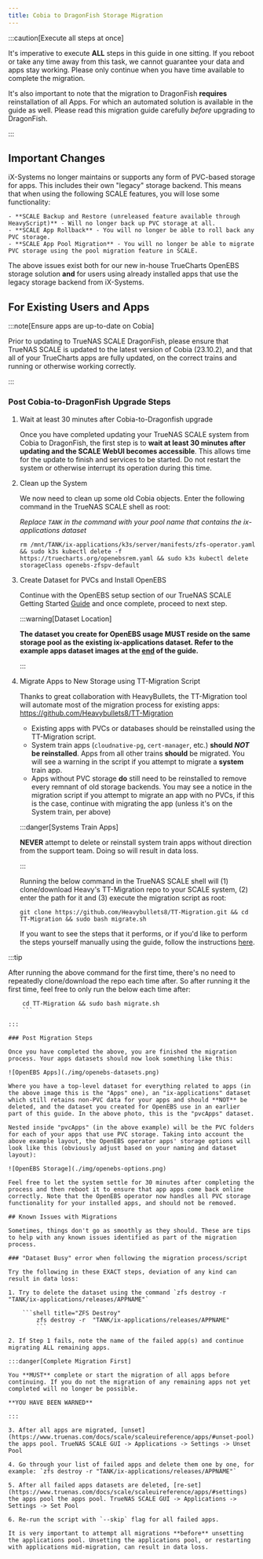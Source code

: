 ```yaml
---
title: Cobia to DragonFish Storage Migration
---
```


:::caution[Execute all steps at once]

It's imperative to execute **ALL** steps in this guide in one sitting. If you reboot or take any time away from this task, we cannot guarantee your data and apps stay working.
Please only continue when you have time available to complete the migration.

It's also important to note that the migration to DragonFish **requires** reinstallation of all Apps. For which an automated solution is available in the guide as well.
Please read this migration guide carefully _before_ upgrading to DragonFish.

:::

## Important Changes

iX-Systems no longer maintains or supports any form of PVC-based storage for apps. This includes their own "legacy" storage backend. This means that when using the following SCALE features, you will lose some functionality:

    - **SCALE Backup and Restore (unreleased feature available through HeavyScript)** - Will no longer back up PVC storage at all.
    - **SCALE App Rollback** - You will no longer be able to roll back any PVC storage.
    - **SCALE App Pool Migration** - You will no longer be able to migrate PVC storage using the pool migration feature in SCALE.

The above issues exist both for our new in-house TrueCharts OpenEBS storage solution **and** for users using already installed apps that use the legacy storage backend from iX-Systems.

## For Existing Users and Apps

:::note[Ensure apps are up-to-date on Cobia]

Prior to updating to TrueNAS SCALE DragonFish, please ensure that TrueNAS SCALE is updated to the latest version of Cobia (23.10.2), and that all of your TrueCharts apps are fully updated, on the correct trains and running or otherwise working correctly.

:::

### Post Cobia-to-DragonFish Upgrade Steps


<Steps>

1. Wait at least 30 minutes after Cobia-to-Dragonfish upgrade

    Once you have completed updating your TrueNAS SCALE system from Cobia to DragonFish, the first step is to **wait at least 30 minutes after updating and the SCALE WebUI becomes accessible**. This allows time for the update to finish and services to be started. Do not restart the system or otherwise interrupt its operation during this time.

2. Clean up the System

    We now need to clean up some old Cobia objects. Enter the following command in the TrueNAS SCALE shell as root:

    _Replace `TANK` in the command with your pool name that contains the ix-applications dataset_

    ```shell title="Remove Old OpenEBS"
    rm /mnt/TANK/ix-applications/k3s/server/manifests/zfs-operator.yaml && sudo k3s kubectl delete -f https://truecharts.org/openebsrem.yaml && sudo k3s kubectl delete storageClass openebs-zfspv-default
    ```

3. Create Dataset for PVCs and Install OpenEBS

    Continue with the OpenEBS setup section of our TrueNAS SCALE Getting Started [Guide](/scale#openebs-setup) and once complete, proceed to next step.

    :::warning[Dataset Location]
    
    **The dataset you create for OpenEBS usage MUST reside on the same storage pool as the existing ix-applications dataset. Refer to the example apps dataset images at the [end](/scale/migrations/cobia-dragonfish/#post-migration-steps) of the guide.**

    :::

4. Migrate Apps to New Storage using TT-Migration Script

    Thanks to great collaboration with HeavyBullets, the TT-Migration tool will automate most of the migration process for existing apps:
    https://github.com/Heavybullets8/TT-Migration

    - Existing apps with PVCs or databases should be reinstalled using the TT-Migration script.
    - System train apps (`cloudnative-pg`, `cert-manager`, etc.) **should _NOT_ be reinstalled**. Apps from all other trains **should** be migrated. You will see a warning in the script if you attempt to migrate a **system** train app.
    - Apps without PVC storage **do** still need to be reinstalled to remove every remnant of old storage backends. You may see a notice in the migration script if you attempt to migrate an app with no PVCs, if this is the case, continue with migrating the app (unless it's on the System train, per above)

    :::danger[Systems Train Apps]

    **NEVER** attempt to delete or reinstall system train apps without direction from the support team. Doing so will result in data loss.

    :::

    Running the below command in the TrueNAS SCALE shell will (1) clone/download Heavy's TT-Migration repo to your SCALE system, (2) enter the path for it and (3) execute the migration script as root:

    ```shell title="Install and Run TT-Migration"
    git clone https://github.com/Heavybullets8/TT-Migration.git && cd TT-Migration && sudo bash migrate.sh
    ```

    If you want to see the steps that it performs, or if you'd like to perform the steps yourself manually using the guide, follow the instructions [here](https://github.com/Heavybullets8/TT-Migration?tab=readme-ov-file#guide).

</Steps>

:::tip

After running the above command for the first time, there's no need to repeatedly clone/download the repo each time after. So after running it the first time, feel free to only run the below each time after:

```shell title="Run TT-Migration"
    cd TT-Migration && sudo bash migrate.sh
    ```

:::

### Post Migration Steps

Once you have completed the above, you are finished the migration process. Your apps datasets should now look something like this:

![OpenEBS Apps](./img/openebs-datasets.png)

Where you have a top-level dataset for everything related to apps (in the above image this is the "Apps" one), an "ix-applications" dataset which still retains non-PVC data for your apps and should **NOT** be deleted, and the dataset you created for OpenEBS use in an earlier part of this guide. In the above photo, this is the "pvcApps" dataset.

Nested inside "pvcApps" (in the above example) will be the PVC folders for each of your apps that use PVC storage. Taking into account the above example layout, the OpenEBS operator apps' storage options will look like this (obviously adjust based on your naming and dataset layout):

![OpenEBS Storage](./img/openebs-options.png)

Feel free to let the system settle for 30 minutes after completing the process and then reboot it to ensure that app apps come back online correctly. Note that the OpenEBS operator now handles all PVC storage functionality for your installed apps, and should not be removed.

## Known Issues with Migrations

Sometimes, things don't go as smoothly as they should. These are tips to help with any known issues identified as part of the migration process.

### "Dataset Busy" error when following the migration process/script

Try the following in these EXACT steps, deviation of any kind can result in data loss:

1. Try to delete the dataset using the command `zfs destroy -r "TANK/ix-applications/releases/APPNAME"`

    ```shell title="ZFS Destroy"
        zfs destroy -r  "TANK/ix-applications/releases/APPNAME"
        ```

2. If Step 1 fails, note the name of the failed app(s) and continue migrating ALL remaining apps.

:::danger[Complete Migration First]

You **MUST** complete or start the migration of all apps before continuing. If you do not the migration of any remaining apps not yet completed will no longer be possible. 

**YOU HAVE BEEN WARNED**

:::

3. After all apps are migrated, [unset](https://www.truenas.com/docs/scale/scaleuireference/apps/#unset-pool) the apps pool. TrueNAS SCALE GUI -> Applications -> Settings -> Unset Pool

4. Go through your list of failed apps and delete them one by one, for example: `zfs destroy -r "TANK/ix-applications/releases/APPNAME"`

5. After all failed apps datasets are deleted, [re-set](https://www.truenas.com/docs/scale/scaleuireference/apps/#settings) the apps pool the apps pool. TrueNAS SCALE GUI -> Applications -> Settings -> Set Pool

6. Re-run the script with `--skip` flag for all failed apps.

It is very important to attempt all migrations **before** unsetting the applications pool. Unsetting the applications pool, or restarting with applications mid-migration, can result in data loss.
